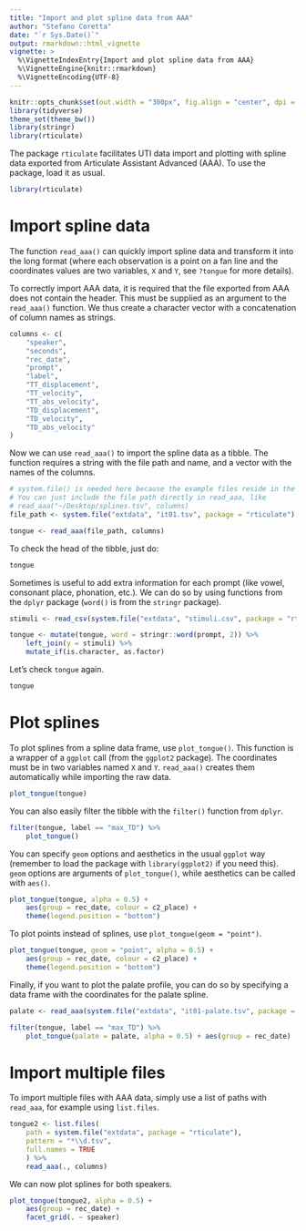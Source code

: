 ```yaml
---
title: "Import and plot spline data from AAA"
author: "Stefano Coretta"
date: "`r Sys.Date()`"
output: rmarkdown::html_vignette
vignette: >
  %\VignetteIndexEntry{Import and plot spline data from AAA}
  %\VignetteEngine{knitr::rmarkdown}
  %\VignetteEncoding{UTF-8}
---
```


```r
knitr::opts_chunk$set(out.width = "300px", fig.align = "center", dpi = 300)
library(tidyverse)
theme_set(theme_bw())
library(stringr)
library(rticulate)
```

The package `rticulate` facilitates UTI data import and plotting with spline data exported from Articulate Assistant Advanced (AAA). To use the package, load it as usual.

```r
library(rticulate)
```

# Import spline data

The function `read_aaa()` can quickly import spline data and transform it into the long format (where each observation is a point on a fan line and the coordinates values are two variables, `X` and `Y`, see `?tongue` for more details).

To correctly import AAA data, it is required that the file exported from AAA does not contain the header. This must be supplied as an argument to the `read_aaa()` function. We thus create a character vector with a concatenation of column names as strings.

```r
columns <- c(
    "speaker",
    "seconds",
    "rec_date",
    "prompt",
    "label",
    "TT_displacement",
    "TT_velocity",
    "TT_abs_velocity",
    "TD_displacement",
    "TD_velocity",
    "TD_abs_velocity"
)
```

Now we can use `read_aaa()` to import the spline data as a tibble. The function requires a string with the file path and name, and a vector with the names of the columns.

```r
# system.file() is needed here because the example files reside in the package.
# You can just include the file path directly in read_aaa, like 
# read_aaa("~/Desktop/splines.tsv", columns)
file_path <- system.file("extdata", "it01.tsv", package = "rticulate")

tongue <- read_aaa(file_path, columns)
```

To check the head of the tibble, just do:

```r
tongue
```

Sometimes is useful to add extra information for each prompt (like vowel, consonant place, phonation, etc.). We can do so by using functions from the `dplyr` package (`word()` is from the `stringr` package).

```r
stimuli <- read_csv(system.file("extdata", "stimuli.csv", package = "rticulate"))

tongue <- mutate(tongue, word = stringr::word(prompt, 2)) %>%
    left_join(y = stimuli) %>%
    mutate_if(is.character, as.factor)
```

Let's check `tongue` again.

```r
tongue
```

# Plot splines

To plot splines from a spline data frame, use `plot_tongue()`. This function is a wrapper of a `ggplot` call (from the `ggplot2` package). The coordinates must be in two variables named `X` and `Y`. `read_aaa()` creates them automatically while importing the raw data.

```r
plot_tongue(tongue)
```

You can also easily filter the tibble with the `filter()` function from `dplyr`.

```r
filter(tongue, label == "max_TD") %>%
    plot_tongue()
```

You can specify `geom` options and aesthetics in the usual `ggplot` way (remember to load the package with `library(ggplot2)` if you need this). `geom` options are arguments of `plot_tongue()`, while aesthetics can be called with `aes()`.

```r
plot_tongue(tongue, alpha = 0.5) +
    aes(group = rec_date, colour = c2_place) +
    theme(legend.position = "bottom")
```

To plot points instead of splines, use `plot_tongue(geom = "point")`.

```r
plot_tongue(tongue, geom = "point", alpha = 0.5) +
    aes(group = rec_date, colour = c2_place) +
    theme(legend.position = "bottom")
```

Finally, if you want to plot the palate profile, you can do so by specifying a data frame with the coordinates for the palate spline.

```r
palate <- read_aaa(system.file("extdata", "it01-palate.tsv", package = "rticulate"), columns)

filter(tongue, label == "max_TD") %>%
    plot_tongue(palate = palate, alpha = 0.5) + aes(group = rec_date)
```

# Import multiple files

To import multiple files with AAA data, simply use a list of paths with `read_aaa`, for example using `list.files`.

```r
tongue2 <- list.files(
    path = system.file("extdata", package = "rticulate"),
    pattern = "*\\d.tsv",
    full.names = TRUE
    ) %>%
    read_aaa(., columns)
```

We can now plot splines for both speakers.

```r
plot_tongue(tongue2, alpha = 0.5) +
    aes(group = rec_date) +
    facet_grid(. ~ speaker)
```
